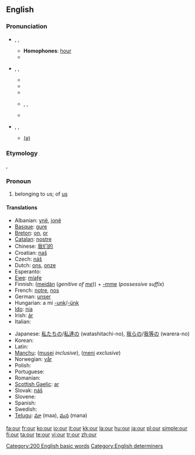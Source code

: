 {{wikipedia}}
==English==

{{rank|do|has|could|63|our|than|some|other}}

===Pronunciation===
*{{a|UK}} {{IPA|/aʊə(r)/}}, {{SAMPA|/<tt>aU@(r)</tt>/}}, {{AHD|ouə(r)}}
**'''Homophones''': [[hour]]
**{{rhymes|aʊə(r)}}
*{{a|US}} {{IPA|/aʊɹ/}}, {{SAMPA|/<tt>aUr</tt>/}}, {{AHD|our}}
**{{rhymes|aʊə(r)}}
**{{audio|en-us-our.ogg|Audio (US)}}
**{{audio|en-us-our-2.ogg|Audio (US)}}
**{{AHD|ar}}, {{IPA|/ɑː(r)/}}, {{SAMPA|/<tt>A:(r)</tt>/}}
**{{rhymes|ɑː(r)}}
*{{a|Australian}} {{IPA|/æɔ(ə)/}}, {{SAMPA|/<tt>{O(@)</tt>/}}, {{AHD|ou(ə)}}
**{{rhymes|aʊ}}[[Rhymes:English:-aʊə(r)|(ə)]]

===Etymology===
{{ME.}} {{term|oure}}, {{OE.}} {{term|ure}}

===Pronoun===
{{infl|en|determiner|possessive determiner}}

# belonging to us; of [[us]]

====Translations====
{{trans-top|belonging to us}}
*Albanian: [[ynë]], [[jonë]]
*[[Basque]]: [[gure]]
*[[Breton]]: [[on]], [[or]]
*[[Catalan]]: [[nostre]]
*Chinese: [[我们的]]
*Croatian: [[naš]]
*Czech: [[náš]]
*Dutch: [[ons]], [[onze]]
*Esperanto: {{t|eo|nia}}
*[[Ewe]]: [[míaƒe]]
*Finnish: ([[meidän]] (''genitive of [[me]]'')) + [[-mme#Finnish|-mme]] (''possessive suffix'') <!-- The following belongs in the Finnish entry, not here:
*:'''Note: ''' ''In standard Finnish, the possessive suffix is compulsory and the genitive of the personal pronoun optional. In colloquial Finnish, usually only '''meidän''' (or its colloquial or dialectal variants, '''meiän''', '''myön''') is used.'' -->
*French: [[notre]], [[nos]]
*German: [[unser]]
*Hungarian: a mi [[-unk]]/[[-ünk]]
*[[Ido]]: [[nia]]
*Irish: [[ár]]
*Italian: {{t|it|nostro|alt=il nostro|m|s}}
{{trans-mid}}
*Japanese: [[私たちの]]/[[私達の]] (watashitachi-no), [[我らの]]/[[我等の]] (warera-no)
*Korean: {{t|ko|sc=Hang|우리|alt=우리의|tr=uri-ui}}
*Latin: {{t|la|noster|m}}
*[[Manchu]]: ([[musei]] ''inclusive''), ([[meni]] ''exclusive'')
*Norwegian: [[vår]]
*Polish: {{t|pl|nasz|m|s}} <!-- The following belongs at [[nasz]], not here: [[nasza]] {{f}}, [[nasze]] {{n}}, [[nasi]] ''m,pl'' (people), [[nasze]] {{p}} (all others) -->
*Portuguese: {{t|pt|nosso|m|s}} <!-- The following belongs at [[nosso]], not here: [[nossa]] {{f}}, [[nossos]] ''m,pl'', [[nossas]] ''f,pl'' -->
*Romanian: {{t|ro|nostru|m|s}}
*[[Scottish Gaelic]]: [[ar#Scottish Gaelic|ar]]
*Slovak: [[náš]]
*Slovene: {{t|sl|naš|m|s}} <!-- The following belongs at [[naš]], not here: [[naša]] {{f}}, [[naše]] {{n}}, [[naši]] {{m|p}}, [[naše]] {{f|p}}, [[naša]] ''n plural'' -->
*Spanish: {{t|es|nuestro|m|s}}
*Swedish: {{t|sv|vår|c|s}}
*[[Telugu]]: [[మా]] (maa), [[మన]] (mana)
{{trans-bottom}}

[[Category:200 English basic words]]
[[Category:English determiners]]

[[fa:our]]
[[fr:our]]
[[ko:our]]
[[io:our]]
[[it:our]]
[[kk:our]]
[[la:our]]
[[hu:our]]
[[ja:our]]
[[pl:our]]
[[simple:our]]
[[fi:our]]
[[ta:our]]
[[te:our]]
[[vi:our]]
[[tr:our]]
[[zh:our]]